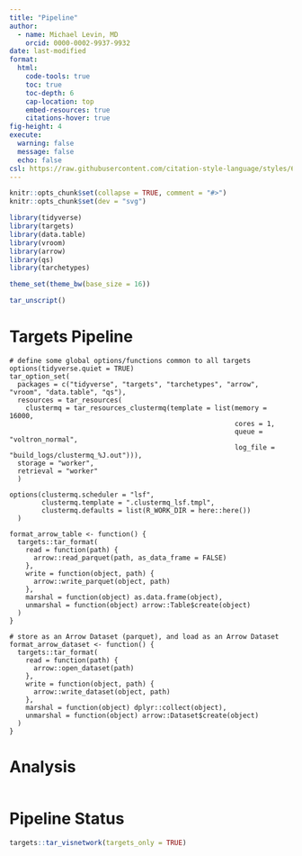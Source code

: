 ```yaml
---
title: "Pipeline"
author: 
  - name: Michael Levin, MD
    orcid: 0000-0002-9937-9932
date: last-modified
format:
  html:
    code-tools: true
    toc: true
    toc-depth: 6
    cap-location: top
    embed-resources: true
    citations-hover: true
fig-height: 4
execute:
  warning: false
  message: false
  echo: false
csl: https://raw.githubusercontent.com/citation-style-language/styles/6152ccea8b7d7a472910d36524d1bf3557a83bfc/dependent/nature-genetics.csl
---
```


```r
knitr::opts_chunk$set(collapse = TRUE, comment = "#>")
knitr::opts_chunk$set(dev = "svg")

library(tidyverse)
library(targets)
library(data.table)
library(vroom)
library(arrow)
library(qs)
library(tarchetypes)

theme_set(theme_bw(base_size = 16))

tar_unscript()
```

# Targets Pipeline

```targets
# define some global options/functions common to all targets
options(tidyverse.quiet = TRUE)
tar_option_set(
  packages = c("tidyverse", "targets", "tarchetypes", "arrow", "vroom", "data.table", "qs"),
  resources = tar_resources(
    clustermq = tar_resources_clustermq(template = list(memory = 16000,
                                                        cores = 1,
                                                        queue = "voltron_normal",
                                                        log_file = "build_logs/clustermq_%J.out"))),
  storage = "worker",
  retrieval = "worker"
  )

options(clustermq.scheduler = "lsf",
        clustermq.template = ".clustermq_lsf.tmpl",
        clustermq.defaults = list(R_WORK_DIR = here::here())
  )
```

```targets
format_arrow_table <- function() {
  targets::tar_format(
    read = function(path) {
      arrow::read_parquet(path, as_data_frame = FALSE)
    },
    write = function(object, path) {
      arrow::write_parquet(object, path)
    },
    marshal = function(object) as.data.frame(object),
    unmarshal = function(object) arrow::Table$create(object)
  )
}

# store as an Arrow Dataset (parquet), and load as an Arrow Dataset
format_arrow_dataset <- function() {
  targets::tar_format(
    read = function(path) {
      arrow::open_dataset(path)
    },
    write = function(object, path) {
      arrow::write_dataset(object, path)
    },
    marshal = function(object) dplyr::collect(object),
    unmarshal = function(object) arrow::Dataset$create(object)
  )
}
```

# Analysis

```targets

```


# Pipeline Status

```r
targets::tar_visnetwork(targets_only = TRUE)
```
